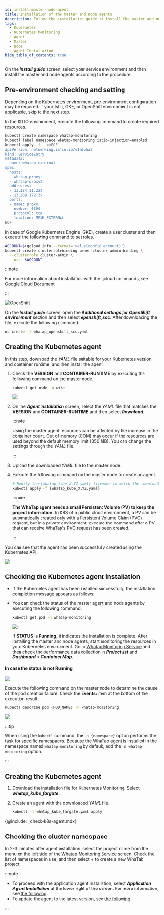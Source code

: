 ```yaml
---
id: install-master-node-agent
title: Installation of the master and node agents
description: Follow the installation guide to install the master and node agents.
tags:
  - Kubernetes
  - Kubernetes Monitoring
  - Agent
  - Master
  - Node
  - Agent Installation
hide_table_of_contents: true
---
```



On the **_Install guide_** screen, select your service environment and then install the master and node agents according to the procedure. 

<Tabs groupId='k8stype'>

<TabItem value='kubernetes' label='KUBERNETES' default>

## Pre-environment checking and setting

Depending on the Kubernetes environment, pre-environment configuration may be required. If your Istio, GKE, or OpenShift environment is not applicable, skip to the next step.

<Tabs>

<TabItem value='istio' label='ISTIO environment' default>

In the ISTIO environment, execute the following command to create required resources.

```bash title='SH'
kubectl create namespace whatap-monitoring
kubectl label namespace whatap-monitoring istio-injection=enabled
kubectl apply -f - <<EOF
apiVersion: networking.istio.io/v1alpha3
kind: ServiceEntry
metadata:
  name: whatap-external
spec:
  hosts:
  - whatap-proxy1
  - whatap-proxy2
  addresses:
  - 13.124.11.223
  - 13.209.172.35
  ports:
  - name: proxy
    number: 6600
    protocol: tcp
    location: MESH_EXTERNAL
EOF
```

</TabItem>

<TabItem value='gke' label='GKE Environment'>

In case of Google Kubernetes Engine (GKE), create a user cluster and then execute the following command to set roles.

```bash
ACCOUNT=$(gcloud info --format='value(config.account)')
kubectl create clusterrolebinding owner-cluster-admin-binding \
  --clusterrole cluster-admin \
  --user $ACCOUNT
```

:::note

For more information about installation with the gcloud commands, see [Google Cloud Document](https://cloud.google.com/sdk/docs/install)

:::

</TabItem>

<TabItem value='openshift' label='OpenShift Environment'>

![OpenShift](/img/kube-install-openshift.png)

On the **_Install guide_** screen, open the **_Additional settings for OpenShift environment_** section and then select **_openshift_scc_**. After downloading the file, execute the following command.

```bash
oc create -f whatap_openshift_scc.yaml
```

</TabItem>

</Tabs>

## Creating the Kubernetes agent

In this step, download the _YAML_ file suitable for your Kubernetes version and container runtime, and then install the agent.

1.  Check the **VERSION** and **CONTAINER-RUNTIME** by executing the following command on the master node.

    ```bash
    kubectl get node -o wide
    ```

    ![](/img/k8s-check-version.svg)

2.  On the **_Agent Installation_** screen, select the _YAML_ file that matches the **VERSION** and **CONTAINER-RUNTIME** and then select **_Download_**.

    <ImgLang img='k8s-download-yaml.png' desc='yaml download' />

    :::note

    Using the master agent resources can be affected by the increase in the container count. Out of memory (OOM) may occur if the resources are used beyond the default memory limit (350 MB). You can change the settings through the _YAML_ file.

    :::

3.  Upload the downloaded _YAML_ file to the master node.

4.  Execute the following command on the master node to create an agent. 

    ```bash
    # Modify the {whatap_kube_X.YZ.yaml} filename to match the downloaded filename.
    kubectl apply -f {whatap_kube_X.YZ.yaml}
    ```

    :::note

    **The WhaTap agent needs a small Persistent Volume (PV) to keep the project information.** In K8S of a public cloud environment, a PV can be automatically created only with a Persistent Volume Claim (PVC) request, but in a private environment, execute the command after a PV that can receive WhaTap's PVC request has been created.

    :::

You can see that the agent has been successfully created using the Kubernetes API.

![](/img/k8s-install-agent-check.svg)

## Checking the Kubernetes agent installation

-   If the Kubernetes agent has been installed successfully, the installation completion message appears as follows:

    <ImgLang img='k8s-agent-install-check.png' desc='Checking the Kubernetes agent installation' />

-   You can check the status of the master agent and node agents by executing the following command:

    ```bash
    kubectl get pod -n whatap-monitoring
    ```

    ![](/img/k8s-check-running-agent-monitoring.svg)

    If **STATUS** is **Running**, it indicates the installation is complete. After installing the master and node agents, start monitoring the resources in your Kubernetes environment. Go to [Whatap Monitoring Service](https://service.whatap.io) and then check the performance data collection in **_Project list_** and **_Dashboard_** > **_Container Map_**. 

#### In case the status is not Running

![](/img/k8s-not-running-agent-monitoring.svg)

Execute the following command on the master node to determine the cause of the pod creation failure. Check the **Events:** item at the bottom of the execution result.

```bash
kubectl describe pod {POD_NAME} -n whatap-monitoring
```

![](/img/k8s-check-install-fail.svg)

:::tip

When using the `kubectl` command, the `-n {namespace}` option performs the task for specific namespaces. Because the WhaTap agent is installed in the namespace named `whatap-monitoring` by default, add the `-n whatap-monitoring` option.

:::

</TabItem>

<TabItem value='eksfragate' label='EKS Fargate(Scheduled support)'>

## Creating the Kubernetes agent

1.  Download the installation file for Kubernetes Monitoring. Select **_whatap_kube_fargate_**.

2.  Create an agent with the downloaded _YAML_ file.

    ```bash
    kubectl -f whatap_kube_fargate.yaml apply
    ```

{@include: _check-k8s-agent.mdx}

## Checking the cluster namespace

In 2-3 minutes after agent installation, select the project name from the menu on the left side of the [Whatap Monitoring Service](https://service.whatap.io) screen. Check the list of namespaces in use, and then select + to create a new WhaTab project.

</TabItem>

</Tabs>

:::note

-   To proceed with the application agent installation, select **_Application Agent Installation_** at the lower right of the screen. For more information, see [the following](install-application-agent).
-   To update the agent to the latest version, see [the following](agent-update).

:::
